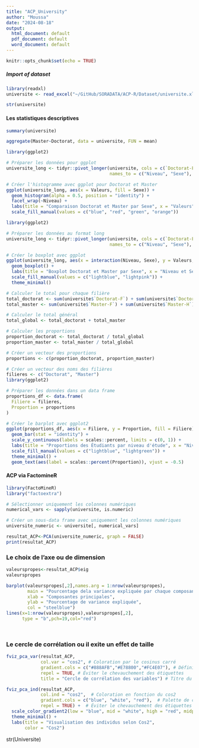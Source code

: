 ```yaml
---
title: "ACP_University"
author: "Moussa"
date: "2024-08-18"
output:
  html_document: default
  pdf_document: default
  word_document: default
---
```


```r
knitr::opts_chunk$set(echo = TRUE)
```

#####  Import of dataset ###############
```r
library(readxl)
universite <- read_excel("~/GitHub/SORADATA/ACP-R/Dataset/universite.xlsx")

```
```r
str(universite)
```

#### Les statistiques descriptives ################
```r
summary(universite)
```

```r
aggregate(Master~Doctorat, data = universite, FUN = mean)

```


```r
library(ggplot2)

# Préparer les données pour ggplot
universite_long <- tidyr::pivot_longer(universite, cols = c(`Doctorat-F`, `Doctorat-H`, `Master-F`, `Master-H`), 
                                       names_to = c("Niveau", "Sexe"), names_sep = "-", values_to = "Valeurs")

# Créer l'histogramme avec ggplot pour Doctorat et Master
ggplot(universite_long, aes(x = Valeurs, fill = Sexe)) + 
  geom_histogram(alpha = 0.5, position = "identity") +
  facet_wrap(~Niveau) +
  labs(title = "Comparaison Doctorat et Master par Sexe", x = "Valeurs", y = "Fréquence") +
  scale_fill_manual(values = c("blue", "red", "green", "orange"))

```

```r
library(ggplot2)

# Préparer les données au format long
universite_long <- tidyr::pivot_longer(universite, cols = c(`Doctorat-F`, `Doctorat-H`, `Master-F`, `Master-H`), 
                                       names_to = c("Niveau", "Sexe"), names_sep = "-", values_to = "Valeurs")

# Créer le boxplot avec ggplot
ggplot(universite_long, aes(x = interaction(Niveau, Sexe), y = Valeurs, fill = Sexe)) +
  geom_boxplot() +
  labs(title = "Boxplot Doctorat et Master par Sexe", x = "Niveau et Sexe", y = "Valeurs") +
  scale_fill_manual(values = c("lightblue", "lightpink")) +
  theme_minimal()

```
```r
# Calculer le total pour chaque filière
total_doctorat <- sum(universite$`Doctorat-F`) + sum(universite$`Doctorat-H`)
total_master <- sum(universite$`Master-F`) + sum(universite$`Master-H`)

# Calculer le total général
total_global <- total_doctorat + total_master

# Calculer les proportions
proportion_doctorat <- total_doctorat / total_global
proportion_master <- total_master / total_global

# Créer un vecteur des proportions
proportions <- c(proportion_doctorat, proportion_master)

# Créer un vecteur des noms des filières
filieres <- c("Doctorat", "Master")
library(ggplot2)

# Préparer les données dans un data frame
proportions_df <- data.frame(
  Filiere = filieres,
  Proportion = proportions
)

# Créer le barplot avec ggplot2
ggplot(proportions_df, aes(x = Filiere, y = Proportion, fill = Filiere)) +
  geom_bar(stat = "identity") +
  scale_y_continuous(labels = scales::percent, limits = c(0, 1)) +
  labs(title = "Proportions des Étudiants par niveau d'étude", x = "Niveau d'étude", y = "Proportion") +
  scale_fill_manual(values = c("lightblue", "lightgreen")) +
  theme_minimal() +
  geom_text(aes(label = scales::percent(Proportion)), vjust = -0.5)

```

#### ACP via FactomineR ##############

```r
library(FactoMineR)
library("factoextra")
```
```r
# Sélectionner uniquement les colonnes numériques
numerical_vars <- sapply(universite, is.numeric)

# Créer un sous-data frame avec uniquement les colonnes numériques
universite_numeric <- universite[, numerical_vars]

```


```r
resultat_ACP<-PCA(universite_numeric, graph = FALSE)
print(resultat_ACP)
```
### Le choix de l'axe ou de dimension ####

```r
valeurspropes<-resultat_ACP$eig
valeurspropes
```
```r
barplot(valeurspropes[,2],names.arg = 1:nrow(valeurspropes),
        main = "Pourcentage dela variance expliquée par chaque composante",
        xlab = "Composantes principales",
        ylab = "Pourcentage de variance expliquée",
        col = "steelblue")
lines(x=1:nrow(valeurspropes),valeurspropes[,2],
      type = "b",pch=19,col="red")




```

### Le cercle de corrélation ou il exite un effet de taille   ###
```r
fviz_pca_var(resultat_ACP,
             col.var = "cos2", # Coloration par le cosinus carré
             gradient.cols = c("#888AFB","#E78800","#FC4E07"), # Définir les couleurs du gradient
             repel = TRUE, # Éviter le chevauchement des étiquettes
             title = "Cercle de corrélation des variables") # Titre du graphique
```
```r
fviz_pca_ind(resultat_ACP, 
             col.ind = "cos2",  # Coloration en fonction du cos2
             gradient.cols = c("blue", "white", "red"),  # Palette de couleurs
             repel = TRUE) +  # Éviter le chevauchement des étiquettes
  scale_color_gradient2(low = "blue", mid = "white", high = "red", midpoint = 0.50) +
  theme_minimal() +
  labs(title = "Visualisation des individus selon Cos2",
       color = "Cos2")
```
str(Universite)
